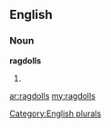 ==English==

===Noun===
'''ragdolls'''

# {{plural of|[[ragdoll]]}}

[[Category:English plurals]]

[[ar:ragdolls]]
[[my:ragdolls]]
